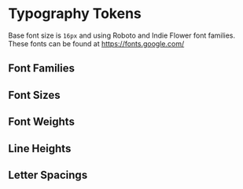 
<Meta title="Design Tokens/Typography Tokens" />

# Typography Tokens

Base font size is <code>16px</code> and using Roboto and Indie Flower font
families. <br/>These fonts can be found at <a href="https://fonts.google.com/" target="_blank">https://fonts.google.com/</a>

<Subtitle></Subtitle>

## Font Families

<DesignTokenDocBlock categoryName="Font Families" />

## Font Sizes

<DesignTokenDocBlock categoryName="Font Sizes" />

## Font Weights

<DesignTokenDocBlock categoryName="Font Weights" />

## Line Heights

<DesignTokenDocBlock categoryName="Line Heights" />

## Letter Spacings

<DesignTokenDocBlock categoryName="Letter Spacings" />
